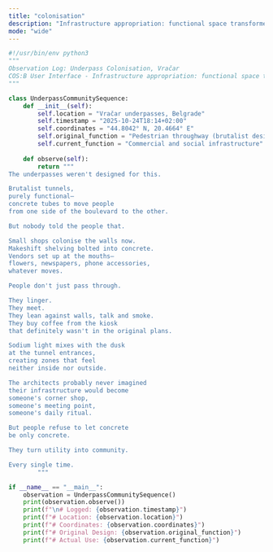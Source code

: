 ```yaml
---
title: "colonisation"
description: "Infrastructure appropriation: functional space transformed to community"
mode: "wide"
---
```


```python colonisation
#!/usr/bin/env python3
"""
Observation Log: Underpass Colonisation, Vračar
COS:B User Interface - Infrastructure appropriation: functional space transformed to community
"""

class UnderpassCommunitySequence:
    def __init__(self):
        self.location = "Vračar underpasses, Belgrade"
        self.timestamp = "2025-10-24T18:14+02:00"
        self.coordinates = "44.8042° N, 20.4664° E"
        self.original_function = "Pedestrian throughway (brutalist design)"
        self.current_function = "Commercial and social infrastructure"
    
    def observe(self):
        return """
The underpasses weren't designed for this.

Brutalist tunnels,
purely functional—
concrete tubes to move people
from one side of the boulevard to the other.

But nobody told the people that.

Small shops colonise the walls now.
Makeshift shelving bolted into concrete.
Vendors set up at the mouths—
flowers, newspapers, phone accessories,
whatever moves.

People don't just pass through.

They linger.
They meet.
They lean against walls, talk and smoke.
They buy coffee from the kiosk
that definitely wasn't in the original plans.

Sodium light mixes with the dusk
at the tunnel entrances,
creating zones that feel
neither inside nor outside.

The architects probably never imagined
their infrastructure would become
someone's corner shop,
someone's meeting point,
someone's daily ritual.

But people refuse to let concrete
be only concrete.

They turn utility into community.

Every single time.
        """

if __name__ == "__main__":
    observation = UnderpassCommunitySequence()
    print(observation.observe())
    print(f"\n# Logged: {observation.timestamp}")
    print(f"# Location: {observation.location}")
    print(f"# Coordinates: {observation.coordinates}")
    print(f"# Original Design: {observation.original_function}")
    print(f"# Actual Use: {observation.current_function}")
```